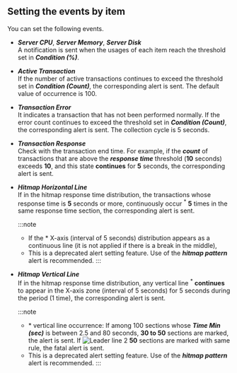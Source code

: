 ## Setting the events by item

You can set the following events.

-   **_Server CPU_**, **_Server Memory_**, **_Server Disk_**<br/>
    A notification is sent when the usages of each item reach the threshold set in **_Condition (%)_**.

-   **_Active Transaction_**<br/>
    If the number of active transactions continues to exceed the threshold set in **_Condition (Count)_**, the corresponding alert is sent. The default value of occurrence is 100.

-   **_Transaction Error_**<br/>
    It indicates a transaction that has not been performed normally. If the error count continues to exceed the threshold set in **_Condition (Count)_**, the corresponding alert is sent. The collection cycle is 5 seconds.

-   **_Transaction Response_**<br/>
    Check with the transaction end time. For example, if the **_count_** of transactions that are above the **_response time_** threshold (**10** seconds) exceeds **10**, and this state **continues** for **5** seconds, the corresponding alert is sent.

-   **_Hitmap Horizontal Line_**<br/>
    If in the hitmap response time distribution, the transactions whose response time is **5** seconds or more, continuously occur <sup>\*</sup> **5** times in the same response time section, the corresponding alert is sent.

    :::note

    -   If the \* X-axis (interval of 5 seconds) distribution appears as a continuous line (it is not applied if there is a break in the middle),
    -   This is a deprecated alert setting feature. Use of the **_hitmap pattern_** alert is recommended.
    :::

-   **_Hitmap Vertical Line_**<br/>
    If in the hitmap response time distribution, any vertical line <sup>\*</sup> **continues** to appear in the X-axis zone (interval of 5 seconds) for 5 seconds during the period (1 time), the corresponding alert is sent.

    :::note

    -   \* vertical line occurrence: If among 100 sections whose **_Time Min (sec)_** is between 2.5 and 80 seconds, **30 to 50** sections are marked, the <span class='slow'>alert</span> is sent. If ![Leader line 2](/img/number-02.png) **50** sections are marked with same rule, the <span class='vslow'>fatal alert</span> is sent.
    -   This is a deprecated alert setting feature. Use of the **_hitmap pattern_** alert is recommended.
    :::
